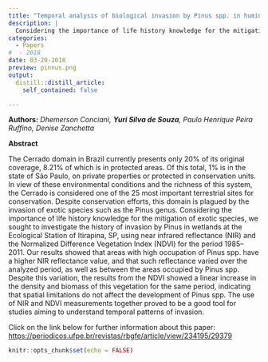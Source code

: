 ```yaml
---
title: "Temporal analysis of biological invasion by Pinus spp. in humid area of Cerrado domain"
description: |
  Considering the importance of life history knowledge for the mitigation of exotic species, here we sought to investigate the history of invasion by Pinus in wetlands at the Ecological Station of Itirapina, SP, using near infrared reflectance (NIR) and the Normalized Difference Vegetation Index (NDVI) for the period 1985–2011.
categories:
  - Papers 
#  - 2018
date: 03-20-2018
preview: pinnus.png
output:
  distill::distill_article:
    self_contained: false

---
```

**Authors:** *Dhemerson Conciani, **Yuri Silva de Souza**, Paulo Henrique Peira Ruffino, Denise Zanchetta*


**Abstract**

The Cerrado domain in Brazil currently presents only 20% of its original coverage, 8.21% of which is in protected areas. Of this total, 1% is in the state of São Paulo, on private properties or protected in conservation units. In view of these environmental conditions and the richness of this system, the Cerrado is considered one of the 25 most important terrestrial sites for conservation. Despite conservation efforts, this domain is plagued by the invasion of exotic species such as the Pinus genus. Considering the importance of life history knowledge for the mitigation of exotic species, we sought to investigate the history of invasion by Pinus in wetlands at the Ecological Station of Itirapina, SP, using near infrared reflectance (NIR) and the Normalized Difference Vegetation Index (NDVI) for the period 1985–2011. Our results showed that areas with high occupation of Pinus spp. have a higher NIR reflectance value, and that such reflectance varied over the analyzed period, as well as between the areas occupied by Pinus spp. Despite this variation, the results from the NDVI showed a linear increase in the density and biomass of this vegetation for the same period, indicating that spatial limitations do not affect the development of Pinus spp. The use of NIR and NDVI measurements together proved to be a good tool for studies aiming to understand temporal patterns of invasion.

Click on the link below for further information about this paper: [https://periodicos.ufpe.br/revistas/rbgfe/article/view/234195/29379](https://periodicos.ufpe.br/revistas/rbgfe/article/view/234195)

```r
knitr::opts_chunk$set(echo = FALSE)
```
<!-- adding share buttons on the right side of the page -->
<!-- AddToAny BEGIN -->
<div class="a2a_kit a2a_kit_size_32 a2a_floating_style a2a_vertical_style" style="right:0px; top:150px; data-a2a-url="https://souzayuri.github.io/" data-a2a-title="Yuri Souza">
<a class="a2a_button_twitter"></a>
</div>
<script>
var a2a_config = a2a_config || {};
a2a_config.onclick = 1;
</script>
<script async src="https://static.addtoany.com/menu/page.js"></script>
<!-- AddToAny END -->